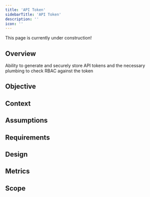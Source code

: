 ```yaml
---
title: 'API Token'
sidebarTitle: 'API Token'
description: ''
icon: ''
---
```


<Note>
    This page is currently under construction!
</Note>

## Overview

Ability to generate and securely store API tokens and the necessary plumbing to check RBAC against the token

## Objective

## Context

## Assumptions

## Requirements

## Design

## Metrics

## Scope